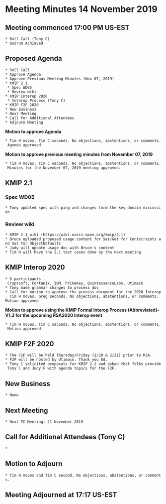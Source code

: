 = Meeting Minutes 14 November 2019 =
== Meeting commenced 17:00 PM US-EST ==
 * Roll Call (Tony C)
 * Quorum Achieved

== Proposed Agenda ==
 * Roll Call
 * Approve Agenda
 * Approve Previous Meeting Minutes (Nov 07, 2019)
 * KMIP 2.1
  * Spec WD05
  * Review wiki
 * KMIP Interop 2020
  * Interop Process (Tony C)
 * KMIP F2F 2020
 * New Business
 * Next Meeting
 * Call for Additional Attendees
 * Adjourn Meeting

'''Motion to approve Agenda'''

 * Tim H moves, Tim C seconds. No objections, abstentions, or comments. Agenda approved

'''Motion to approve previous meeting minutes from November 07, 2019'''

 * Tim H moves, Tim C seconds. No objections, abstentions, or comments. Minutes for the November 07, 2019 meeting approved.

== KMIP 2.1 ==
=== Spec WD05 ===
 * Tony updated spec with ping and changes form the key domain discussion

=== Review wiki ===
 * KMIP 2.1 wiki (https://wiki.oasis-open.org/kmip/2.1)
 * Bruce uploaded proposed usage content for Set/Get for Contstraints and Set for ObjectDefaults
 * Judy will update usage doc with Bruce's content
 * Tim H will have the 2.1 test cases done by the next meeting

== KMIP Interop 2020 ==
 * 6 participants - Cryptsoft, Fortanix, IBM, PrimeKey, QuintessenceLabs, Utimaco
 * Tony made grammar changes to process doc
 * Call for motion to approve the process document for the 2020 Interop. Tim H moves, Greg seconds. No objections, abstentions, or comments. Motion approved

'''Motion to approve using the KMIP Formal Interop Process (Abbreviated)-V1.3 for the upcoming RSA2020 Interop event'''

 * Tim H moves, Tim C seconds. No objections, abstentions, or comments. Motion approved

== KMIP F2F 2020 ==
 * The F2F will be held Thursday/Friday (2/20 & 2/21) prior to RSA.
 * F2F will be hosted by Utimaco. Thank you Ed.
 * Tony C solicited proposals for KMIP 2.2 and asked that folks provide Tony C and Judy F with agenda topics for the F2F.

== New Business ==
 * None

== Next Meeting ==
 * Next TC Meeting: 21 November 2019

== Call for Additional Attendees (Tony C) ==
 *

== Motion to Adjourn ==
 * Tim H moves and Tim C second, No objections, abstentions, or comments.

== Meeting Adjourned at 17:17  US-EST ==
